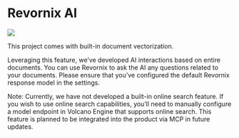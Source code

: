 # Revornix AI

![](https://qingyon-revornix-public.oss-cn-beijing.aliyuncs.com/images/202505142237714.png)

This project comes with built-in document vectorization.

Leveraging this feature, we’ve developed AI interactions based on entire documents. You can use Revornix to ask the AI any questions related to your documents. Please ensure that you’ve configured the default Revornix response model in the settings.

Note: Currently, we have not developed a built-in online search feature. If you wish to use online search capabilities, you’ll need to manually configure a model endpoint in Volcano Engine that supports online search. This feature is planned to be integrated into the product via MCP in future updates.
